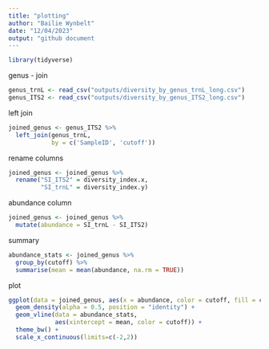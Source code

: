 ```yaml
---
title: "plotting"
author: "Bailie Wynbelt"
date: "12/04/2023"
output: "github document
---
```


```r
library(tidyverse)
```

genus - join
```r
genus_trnL <- read_csv("outputs/diversity_by_genus_trnL_long.csv")
genus_ITS2 <- read_csv("outputs/diversity_by_genus_ITS2_long.csv")
```
left join
```r
joined_genus <- genus_ITS2 %>% 
  left_join(genus_trnL, 
            by = c('SampleID', 'cutoff'))
```

rename columns
```r
joined_genus <- joined_genus %>% 
  rename("SI_ITS2" = diversity_index.x,
         "SI_trnL" = diversity_index.y)
```

abundance column
```r
joined_genus <- joined_genus %>% 
  mutate(abundance = SI_trnL - SI_ITS2)
```

summary
```r
abundance_stats <- joined_genus %>% 
  group_by(cutoff) %>% 
  summarise(mean = mean(abundance, na.rm = TRUE))
```

plot
```r
ggplot(data = joined_genus, aes(x = abundance, color = cutoff, fill = cutoff)) +
  geom_density(alpha = 0.5, position = "identity") +
  geom_vline(data = abundance_stats,
             aes(xintercept = mean, color = cutoff)) +
  theme_bw() +
  scale_x_continuous(limits=c(-2,2))
```